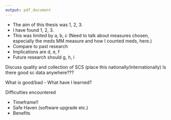 ```yaml
---
output: pdf_document
---
```


\chapter{Discussion}\label{ch:discussion}
\thispagestyle{empty}
\section{Main outomes}\label{sec:disc-main-points}

* The aim of this thesis was 1, 2, 3.  
* I have found 1, 2, 3.  
* This was limited by a, b, c (Need to talk about measures chosen, especially the meds MM measure and how I counted meds, here.)   
* Compare to past research
* Implications are d, e, f  
* Future research should g, h, i

\section{Social Care data}\label{sec:disc-sc-data}

Discuss quality and collection of SCS (place this nationally/internationally) 
Is there good sc data anywhere???

What is good/bad - What have I learned?

\section{Administrative Data Research}\label{sec:disc-admin-data}

Difficulties encountered

* Timeframe!!
* Safe Haven (software upgrade etc.)
* Benefits


